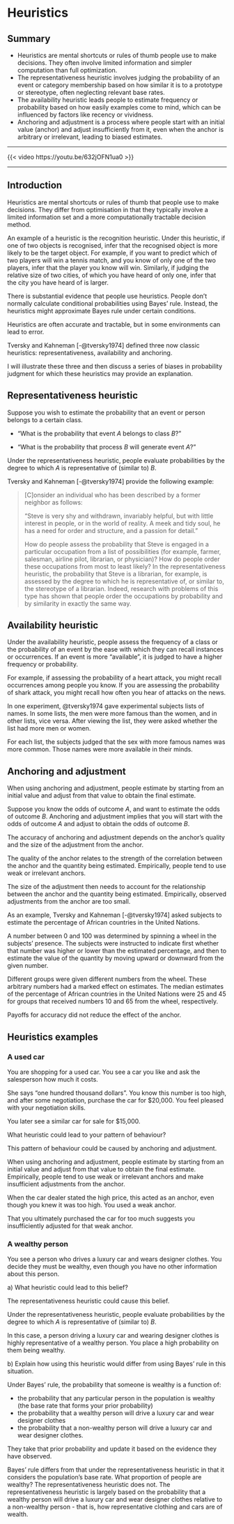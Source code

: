 # Heuristics

## Summary {.unnumbered}

- Heuristics are mental shortcuts or rules of thumb people use to make decisions. They often involve limited information and simpler computation than full optimization.
- The representativeness heuristic involves judging the probability of an event or category membership based on how similar it is to a prototype or stereotype, often neglecting relevant base rates.
- The availability heuristic leads people to estimate frequency or probability based on how easily examples come to mind, which can be influenced by factors like recency or vividness.
- Anchoring and adjustment is a process where people start with an initial value (anchor) and adjust insufficiently from it, even when the anchor is arbitrary or irrelevant, leading to biased estimates.

---

::: {.content-visible when-format="html"}

{{< video https://youtu.be/632jOFN1ua0 >}}

---

:::

## Introduction

Heuristics are mental shortcuts or rules of thumb that people use to make decisions. They differ from optimisation in that they typically involve a limited information set and a more computationally tractable decision method.

An example of a heuristic is the recognition heuristic. Under this heuristic, if one of two objects is recognised, infer that the recognised object is more likely to be the target object. For example, if you want to predict which of two players will win a tennis match, and you know of only one of the two players, infer that the player you know will win. Similarly, if judging the relative size of two cities, of which you have heard of only one, infer that the city you have heard of is larger.

There is substantial evidence that people use heuristics. People don't normally calculate conditional probabilities using Bayes' rule. Instead, the heuristics might approximate Bayes rule under certain conditions.

Heuristics are often accurate and tractable, but in some environments can lead to error.

Tversky and Kahneman [-@tversky1974] defined three now classic heuristics: representativeness, availability and anchoring.

I will illustrate these three and then discuss a series of biases in probability judgment for which these heuristics may provide an explanation.

## Representativeness heuristic

Suppose you wish to estimate the probability that an event or person belongs to a certain class.

-   "What is the probability that event $A$ belongs to class $B$?"

-   "What is the probability that process $B$ will generate event $A$?"

Under the representativeness heuristic, people evaluate probabilities by the degree to which $A$ is representative of (similar to) $B$.

Tversky and Kahneman [-@tversky1974] provide the following example:

> [C]onsider an individual who has been described by a former neighbor as follows:
>
> "Steve is very shy and withdrawn, invariably helpful, but with little interest in people, or in the world of reality. A meek and tidy soul, he has a need for order and structure, and a passion for detail."
>
> How do people assess the probability that Steve is engaged in a particular occupation from a list of possibilities (for example, farmer, salesman, airline pilot, librarian, or physician)? How do people order these occupations from most to least likely? In the representativeness heuristic, the probability that Steve is a Iibrarian, for example, is assessed by the degree to which he is representative of, or similar to, the stereotype of a librarian. Indeed, research with problems of this type has shown that people order the occupations by probability and by similarity in exactly the same way.

## Availability heuristic

Under the availability heuristic, people assess the frequency of a class or the probability of an event by the ease with which they can recall instances or occurrences. If an event is more “available”, it is judged to have a higher frequency or probability.

For example, if assessing the probability of a heart attack, you might recall occurrences among people you know. If you are assessing the probability of shark attack, you might recall how often you hear of attacks on the news.

In one experiment, @tversky1974 gave experimental subjects lists of names. In some lists, the men were more famous than the women, and in other lists, vice versa. After viewing the list, they were asked whether the list had more men or women.

For each list, the subjects judged that the sex with more famous names was more common. Those names were more available in their minds.

## Anchoring and adjustment

When using anchoring and adjustment, people estimate by starting from an initial value and adjust from that value to obtain the final estimate.

Suppose you know the odds of outcome $A$, and want to estimate the odds of outcome $B$.  Anchoring and adjustment implies that you will start with the odds of outcome $A$ and adjust to obtain the odds of outcome $B$.

The accuracy of anchoring and adjustment depends on the anchor's quality and the size of the adjustment from the anchor.

The quality of the anchor relates to the strength of the correlation between the anchor and the quantity being estimated. Empirically, people tend to use weak or irrelevant anchors.

The size of the adjustment then needs to account for the relationship between the anchor and the quantity being estimated. Empirically, observed adjustments from the anchor are too small.

As an example, Tversky and Kahneman [-@tversky1974] asked subjects to estimate the percentage of African countries in the United Nations.

A number between 0 and 100 was determined by spinning a wheel in the subjects' presence. The subjects were instructed to indicate first whether that number was higher or lower than the estimated percentage, and then to estimate the value of the quantity by moving upward or downward from the given number.

Different groups were given different numbers from the wheel. These arbitrary numbers had a marked effect on estimates. The median estimates of the percentage of African countries in the United Nations were 25 and 45 for groups that received numbers 10 and 65 from the wheel, respectively.

Payoffs for accuracy did not reduce the effect of the anchor.

## Heuristics examples

### A used car

You are shopping for a used car. You see a car you like and ask the salesperson how much it costs.

She says "one hundred thousand dollars". You know this number is too high, and after some negotiation, purchase the car for $20,000. You feel pleased with your negotiation skills.

You later see a similar car for sale for $15,000.

What heuristic could lead to your pattern of behaviour?

This pattern of behaviour could be caused by anchoring and adjustment. 

When using anchoring and adjustment, people estimate by starting from an initial value and adjust from that value to obtain the final estimate. Empirically, people tend to use weak or irrelevant anchors and make insufficient adjustments from the anchor.

When the car dealer stated the high price, this acted as an anchor, even though you knew it was too high. You used a weak anchor.

That you ultimately purchased the car for too much suggests you insufficiently adjusted for that weak anchor.

### A wealthy person

You see a person who drives a luxury car and wears designer clothes. You decide they must be wealthy, even though you have no other information about this person.  

a\) What heuristic could lead to this belief?

The representativeness heuristic could cause this belief.

Under the representativeness heuristic, people evaluate probabilities by the degree to which $A$ is representative of (similar to) $B$.

In this case, a person driving a luxury car and wearing designer clothes is highly representative of a wealthy person. You place a high probability on them being wealthy.

b\) Explain how using this heuristic would differ from using Bayes' rule in this situation.

Under Bayes' rule, the probability that someone is wealthy is a function of:

-  the probability that any particular person in the population is wealthy (the base rate that forms your prior probability)
-  the probability that a wealthy person will drive a luxury car and wear designer clothes
-  the probability that a non-wealthy person will drive a luxury car and wear designer clothes.

They take that prior probability and update it based on the evidence they have observed.

Bayes' rule differs from that under the representativeness heuristic in that it considers the population's base rate. What proportion of people are wealthy? The representativeness heuristic does not. The representativeness heuristic is largely based on the probability that a wealthy person will drive a luxury car and wear designer clothes relative to a non-wealthy person - that is, how representative clothing and cars are of wealth.

